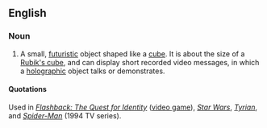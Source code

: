 ==English==

===Noun===
{{en-noun}}

# {{science fiction}} A small, [[futuristic]] object shaped like a [[cube]].  It is about the size of a [[Rubik's cube]], and can display short recorded video messages, in which a [[holographic]] object talks or demonstrates.

====Quotations====
Used in ''[[w:Flashback: The Quest for Identity|Flashback: The Quest for Identity]]'' ([[video game]]), ''[[w:Star Wars|Star Wars]]'', ''[[w:Tyrian (video game)|Tyrian]]'', and ''[[w:Spider-Man (1994 TV series)|Spider-Man]]'' (1994 TV series).